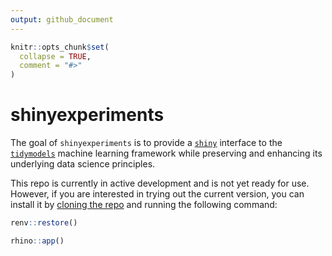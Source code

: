 ```yaml
---
output: github_document
---
```


<!-- README.md is generated from README.Rmd. Please edit that file -->

```r
knitr::opts_chunk$set(
  collapse = TRUE,
  comment = "#>"
)
```

# shinyexperiments

<!-- badges: start -->

<!-- badges: end -->

The goal of `shinyexperiments` is to provide a [`shiny`](https://shiny.posit.co/) interface to the [`tidymodels`](https://www.tidymodels.org/) machine learning framework while preserving and enhancing its underlying data science principles.

This repo is currently in active development and is not yet ready for use. However, if you are interested in trying out the current version, you can install it by [cloning the repo](https://argoshare.is.ed.ac.uk/healthyr_book/clone-an-existing-github-project-to-new-rstudio-project.html) and running the following command:

```r

renv::restore()

rhino::app()
```

